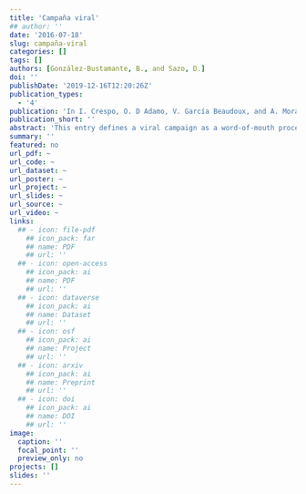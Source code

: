 ```yaml
---
title: 'Campaña viral'
## author: ''
date: '2016-07-18'
slug: campaña-viral
categories: []
tags: []
authors: [González-Bustamante, B., and Sazo, D.]
doi: ''
publishDate: '2019-12-16T12:20:26Z'
publication_types:
  - '4'
publication: 'In I. Crespo, O. D Adamo, V. García Beaudoux, and A. Mora (eds.), *Diccionario Enciclopédico de Comunicación Política*. 2nd Edition. Madrid: CEPC'
publication_short: ''
abstract: 'This entry defines a viral campaign as a word-of-mouth process, in which the political messages associated with candidates or political parties are shared and transmitted exponentially among users with digital devices. In order to be viral, the transmission must have a growth rate higher than one, which implies that each receptor re-transmit the message at least two people.'
summary: ''
featured: no
url_pdf: ~
url_code: ~
url_dataset: ~
url_poster: ~
url_project: ~
url_slides: ~
url_source: ~
url_video: ~
links:
  ## - icon: file-pdf
    ## icon_pack: far
    ## name: PDF
    ## url: ''
  ## - icon: open-access 
    ## icon_pack: ai
    ## name: PDF
    ## url: ''
  ## - icon: dataverse
    ## icon_pack: ai
    ## name: Dataset
    ## url: ''
  ## - icon: osf
    ## icon_pack: ai
    ## name: Project
    ## url: ''
  ## - icon: arxiv
    ## icon_pack: ai
    ## name: Preprint
    ## url: ''
  ## - icon: doi
    ## icon_pack: ai
    ## name: DOI
    ## url: ''
image:
  caption: ''
  focal_point: ''
  preview_only: no
projects: []
slides: ''
---
```

